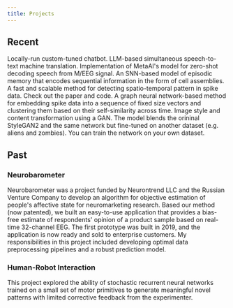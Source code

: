 ---
title: Projects
---

## Recent

<div className="grid sm:grid-cols-2 gap-6">
	<ProjectWithBadges url="https://roman-koshkin.unit.oist.jp/gpt" title="🗡️SwordFish" badges={["NLP", "LLM", "AI"]}>
  		Locally-run custom-tuned chatbot.
	</ProjectWithBadges>
	<ProjectWithBadges url="https://github.com/RomanKoshkin/S2ST" title="🦙TransLLaMa" badges={["NLP", "LLMOps", "machine translation", "MLOps"]}>
  		LLM-based simultaneous speech-to-text machine translation.
	</ProjectWithBadges>
	<ProjectWithBadges url="https://github.com/arayabrain/speech-decoding" title="🔥M/EEG Speech Decoding" badges={["EEG", "contrastive learning", "MLOps"]}>
		Implementation of MetaAI's model for zero-shot decoding speech from M/EEG signal.
	</ProjectWithBadges>
	<ProjectWithBadges url="https://github.com/RomanKoshkin/spiking-autoencoder" title="⚡️⚡️Spiking Autoencoder" badges={["C++", "Python", "computational neuroscience", "SNN"]}>
		An SNN-based model of episodic memory that encodes sequential information in the form of cell
		assemblies.
	</ProjectWithBadges>
	<ProjectWithBadges url="https://github.com/RomanKoshkin/convSeq" title="🧠convSeq" badges={["DL", "computational neuroscience"]}>
		A fast and scalable method for detecting spatio-temporal pattern in spike data. Check out the paper and code.
	</ProjectWithBadges>
	<ProjectWithBadges url="https://github.com/RomanKoshkin/graphSeq" title="፨graphSeq" badges={["DL", "GNN","computational neuroscience"]}>
		A graph neural network-based method for embedding spike data into a sequence of fixed size vectors and clustering them based on their self-similarity across time.
	</ProjectWithBadges>
	<ProjectWithBadges url="https://github.com/RomanKoshkin/Alienify" title="👽Alienify" badges={["GAN", "GenAI", "Image generation"]}>
		Image style and content transformation using a GAN. The model blends the orininal StyleGAN2 and
		the same network but fine-tuned on another dataset (e.g. aliens and zombies). You can train the
		network on your own dataset.
	</ProjectWithBadges>
</div>

## Past

### Neurobarometer

Neurobarometer was a project funded by Neurontrend LLC and the Russian Venture Company to develop an algorithm for objective estimation of people's affective state for neuromarketing research. Based our method (now patented), we built an easy-to-use application that provides a bias-free estimate of respondents' opinion of a product sample based on real-time 32-channel EEG. The first prototype was built in 2019, and the application is now ready and sold to enterprise customers. My responsibilities in this project included developing optimal data preprocessing pipelines and a robust prediction model.

### Human-Robot Interaction

This project explored the ability of stochastic recurrent neural networks trained on a small set of motor primitives to generate meaningful novel patterns with limited corrective feedback from the experimenter.
